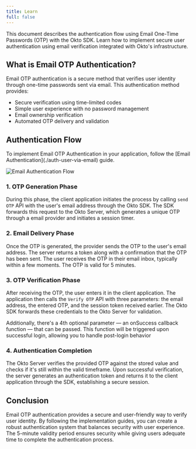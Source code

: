```yaml
---
title: Learn 
full: false
---
```



This document describes the authentication flow using Email One-Time Passwords (OTP) with the Okto SDK. Learn how to implement secure user authentication using email verification integrated with Okto's infrastructure.

## What is Email OTP Authentication?

Email OTP authentication is a secure method that verifies user identity through one-time passwords sent via email. This authentication method provides:
- Secure verification using time-limited codes
- Simple user experience with no password management
- Email ownership verification
- Automated OTP delivery and validation

## Authentication Flow

<Callout title="Note" type="info">
To implement Email OTP Authentication in your application, follow the [Email Authentication](./auth-user-via-email) guide.
</Callout>

![Email Authentication Flow](/images/email-auth-sequence-diagram.png)

### 1. OTP Generation Phase

During this phase, the client application initiates the process by calling `send OTP` API with the user's email address through the Okto SDK. The SDK forwards this request to the Okto Server, which generates a unique OTP through a email provider and initiates a session timer.

### 2. Email Delivery Phase

Once the OTP is generated, the provider sends the OTP to the user's email address. The server returns a token along with a confirmation that the OTP has been sent. The user receives the OTP in their email inbox, typically within a few moments. The OTP is valid for 5 minutes.

### 3. OTP Verification Phase

After receiving the OTP, the user enters it in the client application. The application then calls the `Verify OTP` API with three parameters: the email address, the entered OTP, and the session token received earlier. The Okto SDK forwards these credentials to the Okto Server for validation.

Additionally, there's a 4th optional parameter — an onSuccess callback function — that can be passed. This function will be triggered upon successful login, allowing you to handle post-login behavior

### 4. Authentication Completion

The Okto Server verifies the provided OTP against the stored value and checks if it's still within the valid timeframe. Upon successful verification, the server generates an authentication token and returns it to the client application through the SDK, establishing a secure session.

## Conclusion

Email OTP authentication provides a secure and user-friendly way to verify user identity. By following the implementation guides, you can create a robust authentication system that balances security with user experience. The 5-minute validity period ensures security while giving users adequate time to complete the authentication process.